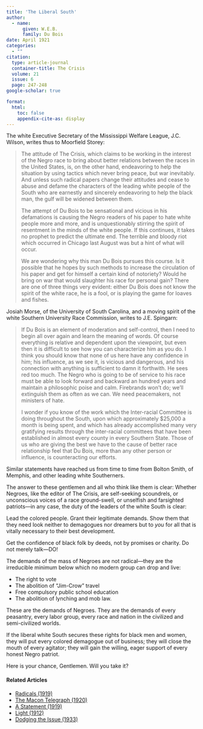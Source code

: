 ```yaml
---
title: 'The Liberal South'
author:
  - name:
      given: W.E.B.
      family: Du Bois
date: April 1921
categories: 
  - ""
citation: 
  type: article-journal
  container-title: The Crisis
  volume: 21
  issue: 6
  page: 247-248
google-scholar: true

format:
  html:
    toc: false
    appendix-cite-as: display
---
```



The white Executive Secretary of the Mississippi Welfare League, J.C. Wilson, writes thus to Moorfield Storey:

> The attitude of <span class="crisis-title">The Crisis</span>, which claims to be working in the interest of the Negro race to bring about better relations between the races in the United States, is, on the other hand, endeavoring to help the situation by using tactics which never bring peace, but war inevitably. And unless such radical papers change their attitudes and cease to abuse and defame the characters of the leading white people of the South who are earnestly and sincerely endeavoring to help the black man, the gulf will be widened between them.
>    
> The attempt of Du Bois to be sensational and vicious in his defamations is causing the Negro readers of his paper to hate white people more and more, and is unquestionably stirring the spirit of resentment in the minds of the white people. If this continues, it takes no prophet to predict the ultimate end. The terrible and bloody riot which occurred in Chicago last August was but a hint of what will occur.
>    
> We are wondering why this man Du Bois pursues this course. Is it possible that he hopes by such methods to increase the circulation of his paper and get for himself a certain kind of notoriety? Would he bring on war that would slaughter his race for personal gain? There are one of three things very evident: either Du Bois does not know the spirit of the white race, he is a fool, or is playing the game for loaves and fishes.

Josiah Morse, of the University of South Carolina, and a moving spirit of the white Southern University Race Commission, writes to J.E. Spingarn:

> If Du Bois is an element of moderation and self-control, then I need to begin all over again and learn the meaning of words. Of course everything is relative and dependent upon the viewpoint, but even then it is difficult to see how you can characterize him as you do. I think you should know that none of us here have any confidence in him; his influence, as we see it, is vicious and dangerous, and his connection with anything is sufficient to damn it forthwith. He sees red too much. The Negro who is going to be of service to his race must be able to look forward and backward an hundred years and maintain a philosophic poise and calm. Firebrands won't do; we'll extinguish them as often as we can. We need peacemakers, not ministers of hate.
>    
> I wonder if you know of the work which the Inter-racial Committee is doing throughout the South, upon which approximately $25,000 a month is being spent, and which has already accomplished many very gratifying results through the inter-racial committees that have been established in almost every county in every Southern State. Those of us who are giving the best we have to the cause of better race relationship feel that Du Bois, more than any other person or influence, is counteracting our efforts.

Similar statements have reached us from time to time from Bolton Smith, of Memphis, and other leading white Southerners.

The answer to these gentlemen and all who think like them is clear: Whether Negroes, like the editor of <span class="crisis-title">The Crisis</span>, are self-seeking scoundrels, or unconscious voices of a race ground-swell, or unselfish and farsighted patriots---in any case, the duty of the leaders of the white South is clear:

Lead the colored people. Grant their legitimate demands. Show them that they need look neither to demagogues nor dreamers but to *you* for all that is vitally necessary to their best development.

Get the confidence of black folk by deeds, not by promises or charity. Do not merely talk---DO!

The demands of the mass of Negroes are not radical---they are the irreducible minimum below which no modern group can drop and live:

- The right to vote
- The abolition of "Jim-Crow" travel
- Free compulsory public school education
- The abolition of lynching and mob law.

These are the demands of Negroes. They are the demands of every peasantry, every labor group, every race and nation in the civilized and semi-civilized worlds.

If the liberal white South secures these rights for black men and women, they will put every colored demagogue out of business; they will close the mouth of every agitator; they will gain the willing, eager support of every honest Negro patriot.

Here is your chance, Gentlemen. Will you take it?

<!-- Similar articles start here -->
<div  class="clear-wrap"></div>

#### Related Articles

* [Radicals (1919)](/Volumes/19/02/radicals.html)
* [The Macon Telegraph (1920)](/Volumes/19/03/macon_telegraph.html)
* [A Statement (1919)](/Volumes/19/01/statement.html)
* [Light (1912)](/Volumes/03/04/light.html)
* [Dodging the Issue (1933)](/Volumes/40/02/dodging_the_issue.html)

<!-- Similar articles end here -->